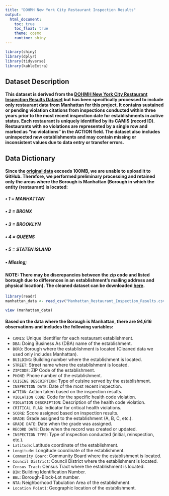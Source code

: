 ```yaml
---
title: "DOHMH New York City Restaurant Inspection Results"
output: 
  html_document:
    toc: true
    toc_float: true
    theme: cosmo
    runtime: shiny
---
```


```r
library(shiny)
library(dplyr)
library(tidyverse)
library(kableExtra)
```


## Dataset Description


#### This dataset is derived from the [DOHMH New York City Restaurant Inspection Results Dataset](https://data.cityofnewyork.us/Health/DOHMH-New-York-City-Restaurant-Inspection-Results/43nn-pn8j/about_data) but has been specifically processed to include only restaurant data from Manhattan for this project. It contains sustained or pending violation citations from inspections conducted within three years prior to the most recent inspection date for establishments in active status. Each restaurant is uniquely identified by its CAMIS (record ID). Restaurants with no violations are represented by a single row and marked as "no violations" in the ACTION field. The dataset also includes uninspected new establishments and may contain missing or inconsistent values due to data entry or transfer errors.


## Data Dictionary

#### Since the [original data](https://data.cityofnewyork.us/Health/DOHMH-New-York-City-Restaurant-Inspection-Results/43nn-pn8j/about_data) exceeds 100MB, we are unable to upload it to GitHub. Therefore, we performed preliminary processing and retained only the areas where the Borough is Manhattan (Borough in which the entity (restaurant) is located:
##### • 1 = MANHATTAN
##### • 2 = BRONX
##### • 3 = BROOKLYN
##### • 4 = QUEENS
##### • 5 = STATEN ISLAND
##### • Missing; 

#### NOTE: There may be discrepancies between the zip code and listed borough due to differences in an establishment's mailing address and physical location). The cleaned dataset can be downloaded [here](https://github.com/katherinewang0903/final_nyc_restaurant/blob/main/Manhattan_Restaurant_Inspection_Results.csv.).

```r
library(readr)
manhattan_data <- read_csv("Manhattan_Restaurant_Inspection_Results.csv")

view (manhattan_data)
```

#### Based on the data where the Borough is Manhattan, there are 94,616 observations and includes the following variables:

* `CAMIS`: Unique identifier for each restaurant establishment.
* `DBA`: Doing Business As (DBA) name of the establishment.
* `BORO`: Borough where the establishment is located (Cleaned data we used only includes Manhattan).
* `BUILDING`: Building number where the establishment is located.
* `STREET`: Street name where the establishment is located.
* `ZIPCODE`: ZIP Code of the establishment.
* `PHONE`: Phone number of the establishment.
* `CUISINE DESCRIPTION`: Type of cuisine served by the establishment.
* `INSPECTION DATE`: Date of the most recent inspection.
* `ACTION`: Action taken based on the inspection results.
* `VIOLATION CODE`: Code for the specific health code violation.
* `VIOLATION DESCRIPTION`: Description of the health code violation.
* `CRITICAL FLAG`: Indicator for critical health violations.
* `SCORE`: Score assigned based on inspection results.
* `GRADE`: Grade assigned to the establishment (A, B, C, etc.).
* `GRADE DATE`: Date when the grade was assigned.
* `RECORD DATE`: Date when the record was created or updated.
* `INSPECTION TYPE`: Type of inspection conducted (initial, reinspection, etc.).
* `Latitude`: Latitude coordinate of the establishment.
* `Longitude`: Longitude coordinate of the establishment.
* `Community Board`: Community Board where the establishment is located.
* `Council District`: Council District where the establishment is located.
* `Census Tract`: Census Tract where the establishment is located.
* `BIN`: Building Identification Number.
* `BBL`: Borough-Block-Lot number.
* `NTA`: Neighborhood Tabulation Area of the establishment.
* `Location Point1`: Geographic location of the establishment.










